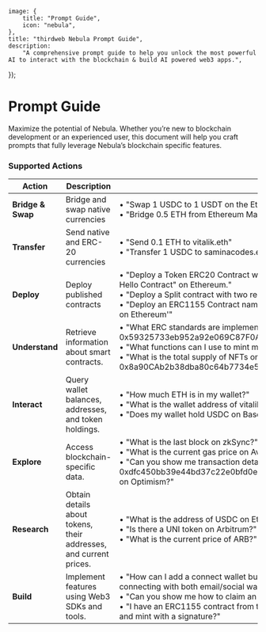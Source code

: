 
	image: {
		title: "Prompt Guide",
		icon: "nebula",
	},
	title: "thirdweb Nebula Prompt Guide",
	description:
		"A comprehensive prompt guide to help you unlock the most powerful AI to interact with the blockchain & build AI powered web3 apps.",
});

# Prompt Guide

Maximize the potential of Nebula. Whether you’re new to blockchain development or an experienced user, this document will help you craft prompts that fully leverage Nebula’s blockchain specific features.

### Supported Actions

| **Action**                  | **Description**                                                                  | **Examples**                                                                                                                                                                                                                              |
|-----------------------------|----------------------------------------------------------------------------------|------------------------------------------------------------------------------------------------------------------------------------------------------------------------------------------------------------------------------------------|
| **Bridge & Swap**          | Bridge and swap native currencies                   | • "Swap 1 USDC to 1 USDT on the Ethereum Mainnet"<br/>• "Bridge 0.5 ETH from Ethereum Mainnet to Polygon"<br/> |
| **Transfer**               | Send native and ERC-20 currencies                    | • "Send 0.1 ETH to vitalik.eth"<br/>• "Transfer 1 USDC to saminacodes.eth on Base"<br/> |
| **Deploy**                 | Deploy published contracts                                    | • "Deploy a Token ERC20 Contract with name "Hello World' and description "My Hello Contract" on Ethereum."<br/>• "Deploy a Split contract with two recipients."<br/>• "Deploy an ERC1155 Contract named 'Hello World' with description 'Hello badges on Ethereum'"<br/>|
| **Understand**             | Retrieve information about smart contracts.                                       | • "What ERC standards are implemented by contract address 0x59325733eb952a92e069C87F0A6168b29E80627f on Ethereum?"<br/>• "What functions can I use to mint more of my contract's NFTs?"<br/>• "What is the total supply of NFTs on 0x8a90CAb2b38dba80c64b7734e58Ee1dB38B8992e?" |
| **Interact**               | Query wallet balances, addresses, and token holdings.                            | • "How much ETH is in my wallet?"<br/>• "What is the wallet address of vitalik.eth?"<br/>• "Does my wallet hold USDC on Base?"                                                                                                         |
| **Explore**                | Access blockchain-specific data.                                                 | • "What is the last block on zkSync?"<br/>• "What is the current gas price on Avalanche C-Chain?"<br/>• "Can you show me transaction details for 0xdfc450bb39e44bd37c22e0bfd0e5212edbea571e4e534d87b5cbbf06f10b9e04 on Optimism?"           |
| **Research**               | Obtain details about tokens, their addresses, and current prices.                | • "What is the address of USDC on Ethereum?"<br/>• "Is there a UNI token on Arbitrum?"<br/>• "What is the current price of ARB?"                                                                                                       |
| **Build**                  | Implement features using Web3 SDKs and tools.                                    | • "How can I add a connect wallet button to my web app? I want to support users connecting with both email/social wallets and MetaMask and use smart wallets."<br/>• "Can you show me how to claim an NFT from an ERC721 using TypeScript?"<br/>• "I have an ERC1155 contract from thirdweb. Can you show me how to generate and mint with a signature?" |
